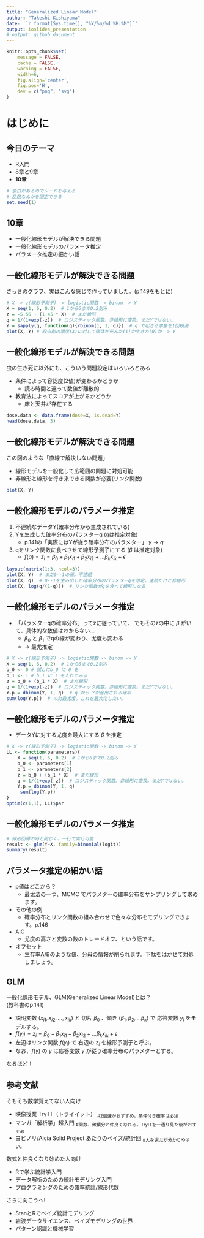 ```yaml
---
title: "Generalized Linear Model"
author: "Takeshi Kishiyama"
date: '`r format(Sys.time(), "%Y/%m/%d %H:%M")`'
output: ioslides_presentation
# output: github_document
---
```


```r
knitr::opts_chunk$set(
    message = FALSE,
    cache = FALSE,
    warning = FALSE,
    width=6,
    fig.align='center',
    fig.pos='H',
    dev = c("png", "svg")
)
```

# はじめに

## 今日のテーマ

* R入門
* 8章と9章
* **10章**

```r
# 余白があるのでシードを与える
# 乱数なんかを固定できる
set.seed(1)
```
    
## 10章

* 一般化線形モデルが解決できる問題
* 一般化線形モデルのパラメータ推定
* パラメータ推定の細かい話

## 一般化線形モデルが解決できる問題
    
さっきのグラフ、実はこんな感じで作っていました。(p.149をもとに)

```r
# X -> z(線形予測子) -> logistic関数 -> binom -> Y
X = seq(1, 6, 0.2)  # 1から6まで0.2刻み
z = -5.56 + (1.45 * X)  # まだ線形
q = 1/(1+exp(-z))  # ロジスティック関数。非線形に変換。まだYではない。
Y = sapply(q, function(q){rbinom(1, 1, q)})  # q で起きる事象を1回観測
plot(X, Y) # 殺虫剤の濃度(X)に対して個体が死んだ(1)か生きた(0)か -> Y
```
    
## 一般化線形モデルが解決できる問題

虫の生き死に以外にも、こういう問題設定はいろいろとある

* 条件によって容認度(2値)が変わるかどうか
    * 読み時間と違って数値が離散的
* 教育法によってスコアが上がるかどうか
    * 床と天井が存在する

```r
dose.data <- data.frame(dose=X, is.dead=Y)
head(dose.data, 3)
```

## 一般化線形モデルが解決できる問題

この図のような「直線で解決しない問題」

* 線形モデルを一般化して広範囲の問題に対処可能
* 非線形と線形を行き来できる関数が必要(リンク関数)

```r
plot(X, Y)
```

## 一般化線形モデルのパラメータ推定 {.smaller}

1. 不連続なデータY(確率分布から生成されている)
1. Yを生成した確率分布のパラメターq (qは推定対象)
    * p.141の「実際にはYが従う確率分布のパラメター」 $y \to q$
1. qをリンク関数に食べさせて線形予測子にする ($\beta$ は推定対象)
    * $f(q) = z_i =\beta_0 + \beta_1x_{i1} + \beta_2x_{i2} + ... \beta_kx_{ik} + \epsilon$

```r
layout(matrix(1:3, ncol=3)) 
plot(X, Y)  # まだ0--1の値。不連続
plot(X, q)  # 0--1を生み出した確率分布のパラメターqを想定。連続だけど非線形
plot(X, log(q/(1-q)))  # リンク関数がqを食べて線形になる
```

## 一般化線形モデルのパラメータ推定

* 「パラメターqの確率分布」ってzに従っていて、
  でもそのzの中に $\beta$ がいて、具体的な数値はわからない...
    * $\beta_0$ と $\beta_1$ でqの線が変わり、尤度も変わる
    * $\to$ 最尤推定

```r
# X -> z(線形予測子) -> logistic関数 -> binom -> Y
X = seq(1, 6, 0.2)  # 1から6まで0.2刻み
b_0 <- 0 # 試しにb_0 に 0 を
b_1 <- 1 # b_1 に 1 を入れてみる
z = b_0 + (b_1 * X)  # まだ線形
q = 1/(1+exp(-z))  # ロジスティック関数。非線形に変換。まだYではない。
Y.p = dbinom(Y, 1, q)  # q から Yが産出される確率
sum(log(Y.p))  # の対数尤度。これを最大化したい。
```

## 一般化線形モデルのパラメータ推定

* データYに対する尤度を最大にする $\beta$ を推定

```r
# X -> z(線形予測子) -> logistic関数 -> binom -> Y
LL <- function(parameters){
    X = seq(1, 6, 0.2)  # 1から6まで0.2刻み
    b_0 <- parameters[1]
    b_1 <- parameters[2]
    z = b_0 + (b_1 * X)  # まだ線形
    q = 1/(1+exp(-z))  # ロジスティック関数。非線形に変換。まだYではない。
    Y.p = dbinom(Y, 1, q)
    -sum(log(Y.p))
}
optim(c(1,1), LL)$par
```

## 一般化線形モデルのパラメータ推定 {.smaller}

```r
# 線形回帰の時と同じく、一行で実行可能
result <- glm(Y~X, family=binomial(logit))
summary(result)
```

## パラメータ推定の細かい話

* p値はどこから？
    * 最尤法の一つ、MCMC でパラメターの確率分布をサンプリングして求めます。
* その他の例
    * 確率分布とリンク関数の組み合わせで色々な分布をモデリングできます。p.146
* AIC
    * 尤度の高さと変数の数のトレードオフ、という話です。
* オフセット
    * 生存率A/Bのような値、分母の情報が削られます。下駄をはかせて対処しましょう。
    
## GLM

一般化線形モデル、GLM(Generalized Linear Model)とは？ <br>
(教科書のp.141)

* 説明変数 $(x_{i1}, x_{i2}, ..., x_{ik})$ と
  切片 $\beta_0$ 、傾き ($\beta_1, \beta_2, ... \beta_k$) で
  応答変数 $y_i$ をモデルする。
* $f(y_i) = z_i =\beta_0 + \beta_1x_{i1} + \beta_2x_{i2} + ... \beta_kx_{ik} + \epsilon$
* 左辺はリンク関数 $f(y_i)$ で 右辺の $z_i$ を線形予測子と呼ぶ。
* なお、$f(y)$ の $y$ は応答変数 $y$ が従う確率分布のパラメターとする。

なるほど！

## 参考文献 {.smaller}

そもそも数学覚えてない人向け

* 映像授業 Try IT（トライイット） ~#2倍速がおすすめ。条件付き確率は必須~
* マンガ「解析学」超入門  ~#関数、微積分と仲良くなれる。TryITを一通り見た後がおすすめ~
* ヨビノリ/Aicia Solid Project あたりのベイズ/統計回  ~#人を選ぶが分かりやすい。~
    
数式と仲良くなり始めた人向け

* Rで学ぶ統計学入門
* データ解析のための統計モデリング入門
* プログラミングのための確率統計/線形代数

さらに向こうへ!

* StanとRでベイズ統計モデリング
* 岩波データサイエンス、ベイズモデリングの世界
* パターン認識と機械学習
